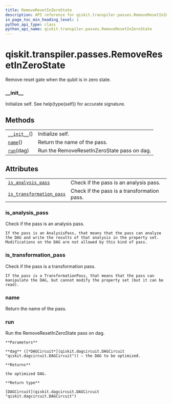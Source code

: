 ```yaml
---
title: RemoveResetInZeroState
description: API reference for qiskit.transpiler.passes.RemoveResetInZeroState
in_page_toc_min_heading_level: 1
python_api_type: class
python_api_name: qiskit.transpiler.passes.RemoveResetInZeroState
---
```


# qiskit.transpiler.passes.RemoveResetInZeroState

<Class id="qiskit.transpiler.passes.RemoveResetInZeroState" isDedicatedPage={true} github="https://github.com/qiskit/qiskit/tree/stable/0.18/qiskit/transpiler/passes/optimization/remove_reset_in_zero_state.py" signature="RemoveResetInZeroState(*args, **kwargs)">
  Remove reset gate when the qubit is in zero state.

  ### \_\_init\_\_

  <Function id="qiskit.transpiler.passes.RemoveResetInZeroState.__init__" name="__init__" signature="__init__()">
    Initialize self. See help(type(self)) for accurate signature.
  </Function>

  ## Methods

  |                                                                                                                                      |                                             |
  | ------------------------------------------------------------------------------------------------------------------------------------ | ------------------------------------------- |
  | [`__init__`](#qiskit.transpiler.passes.RemoveResetInZeroState.__init__ "qiskit.transpiler.passes.RemoveResetInZeroState.__init__")() | Initialize self.                            |
  | [`name`](#qiskit.transpiler.passes.RemoveResetInZeroState.name "qiskit.transpiler.passes.RemoveResetInZeroState.name")()             | Return the name of the pass.                |
  | [`run`](#qiskit.transpiler.passes.RemoveResetInZeroState.run "qiskit.transpiler.passes.RemoveResetInZeroState.run")(dag)             | Run the RemoveResetInZeroState pass on dag. |

  ## Attributes

  |                                                                                                                                                                              |                                             |
  | ---------------------------------------------------------------------------------------------------------------------------------------------------------------------------- | ------------------------------------------- |
  | [`is_analysis_pass`](#qiskit.transpiler.passes.RemoveResetInZeroState.is_analysis_pass "qiskit.transpiler.passes.RemoveResetInZeroState.is_analysis_pass")                   | Check if the pass is an analysis pass.      |
  | [`is_transformation_pass`](#qiskit.transpiler.passes.RemoveResetInZeroState.is_transformation_pass "qiskit.transpiler.passes.RemoveResetInZeroState.is_transformation_pass") | Check if the pass is a transformation pass. |

  ### is\_analysis\_pass

  <Function id="qiskit.transpiler.passes.RemoveResetInZeroState.is_analysis_pass" name="is_analysis_pass" signature="property is_analysis_pass">
    Check if the pass is an analysis pass.

    If the pass is an AnalysisPass, that means that the pass can analyze the DAG and write the results of that analysis in the property set. Modifications on the DAG are not allowed by this kind of pass.
  </Function>

  ### is\_transformation\_pass

  <Function id="qiskit.transpiler.passes.RemoveResetInZeroState.is_transformation_pass" name="is_transformation_pass" signature="property is_transformation_pass">
    Check if the pass is a transformation pass.

    If the pass is a TransformationPass, that means that the pass can manipulate the DAG, but cannot modify the property set (but it can be read).
  </Function>

  ### name

  <Function id="qiskit.transpiler.passes.RemoveResetInZeroState.name" name="name" signature="name()">
    Return the name of the pass.
  </Function>

  ### run

  <Function id="qiskit.transpiler.passes.RemoveResetInZeroState.run" name="run" signature="run(dag)">
    Run the RemoveResetInZeroState pass on dag.

    **Parameters**

    **dag** ([*DAGCircuit*](qiskit.dagcircuit.DAGCircuit "qiskit.dagcircuit.DAGCircuit")) – the DAG to be optimized.

    **Returns**

    the optimized DAG.

    **Return type**

    [DAGCircuit](qiskit.dagcircuit.DAGCircuit "qiskit.dagcircuit.DAGCircuit")
  </Function>
</Class>

